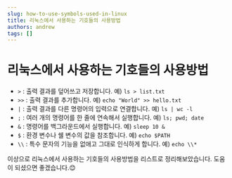 ```yaml
---
slug: how-to-use-symbols-used-in-linux
title: 리눅스에서 사용하는 기호들의 사용방법
authors: andrew
tags: []
---
```


# 리눅스에서 사용하는 기호들의 사용방법

- `>` : 출력 결과를 덮어쓰고 저장합니다. 예) `ls > list.txt`
- `>>` : 출력 결과를 추가합니다. 예) `echo "World" >> hello.txt`
- `|` : 출력 결과를 다른 명령어의 입력으로 연결합니다. 예) `ls | wc -l`
- `;` : 여러 개의 명령어를 한 줄에 연속해서 실행합니다. 예) `ls; pwd; date`
- `&` : 명령어를 백그라운드에서 실행합니다. 예) `sleep 10 &`
- `$` : 환경 변수나 쉘 변수의 값을 참조합니다. 예) `echo $PATH`
- `\\` : 특수 문자의 기능을 없애고 그대로 인식하게 합니다. 예) `echo \\*`

이상으로 리눅스에서 사용하는 기호들의 사용방법을 리스트로 정리해보았습니다. 도움이 되셨으면 좋겠습니다.😊
